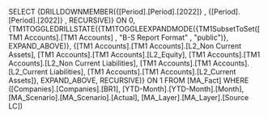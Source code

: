 SELECT {DRILLDOWNMEMBER({[Period].[Period].[2022]} , {[Period].[Period].[2022]} , RECURSIVE)} ON 0, {TM1TOGGLEDRILLSTATE({TM1TOGGLEEXPANDMODE({TM1SubsetToSet([TM1 Accounts].[TM1 Accounts] , "B-S Report Format" , "public")}, EXPAND_ABOVE)}, {[TM1 Accounts].[TM1 Accounts].[L2_Non Current Assets], [TM1 Accounts].[TM1 Accounts].[L2_Equity], [TM1 Accounts].[TM1 Accounts].[L2_Non Current Liabilities], [TM1 Accounts].[TM1 Accounts].[L2_Current Liabilities], [TM1 Accounts].[TM1 Accounts].[L2_Current Assets]}, EXPAND_ABOVE, RECURSIVE)} ON 1 FROM [MA_Fact] WHERE ([Companies].[Companies].[BR1], [YTD-Month].[YTD-Month].[Month], [MA_Scenario].[MA_Scenario].[Actual], [MA_Layer].[MA_Layer].[Source LC])